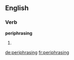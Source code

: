 ==English==

===Verb===
'''periphrasing'''

# {{present participle of|periphrase}}

[[de:periphrasing]]
[[fr:periphrasing]]